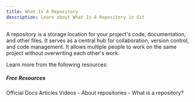 ```yaml
---
title: What Is A Repository
description: Learn about What Is A Repository in Git
---
```

A repository is a storage location for your project's code, documentation, and other files. It serves as a central hub for collaboration, version control, and code management. It allows multiple people to work on the same project without overwriting each other's work.

Learn more from the following resources:


##### Free Resources

<Tabs defaultValue="official">
<TabsList>
<TabsTrigger value="official">Official Docs</TabsTrigger>
<TabsTrigger value="article">Articles</TabsTrigger>
<TabsTrigger value="video">Videos</TabsTrigger>
</TabsList>


<TabsContent value="article">
<Note type="note" title="article">
- <Link href="https://docs.github.com/en/repositories/creating-and-managing-repositories/about-repositories">About repositories</Link>
- <Link href="https://www.gitkraken.com/learn/git/tutorials/what-is-a-git-repository">What is a repository?</Link>
</Note>
</TabsContent>
</Tabs>
